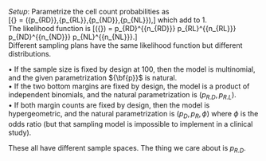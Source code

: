 *Setup*:  Parametrize the cell count probabilities as  
\[{\bf{p}} = ({p_{RD}},{p_{RL}},{p_{ND}},{p_{NL}}),\] 
which add to 1.  
The likelihood function is  \[\ell ({\bf{p}}) = p_{RD}^{{n_{RD}}} \cdot p_{RL}^{{n_{RL}}} \cdot p_{ND}^{{n_{ND}}} \cdot p_{NL}^{{n_{NL}}}.\]  
Different sampling plans have the same likelihood function but different distributions.

•	If the sample size is fixed by design at 100, then the model is multinomial, and the given parametrization ${\bf{p}}$ is natural.  
•	If the two bottom margins are fixed by design, the model is a product of independent binomials, and the natural parametrization is  $({p_{R.D}},{p_{R.L}})$.  
  •	If both margin counts are fixed by design, then the model is hypergeometric, and the natural parametrization is $({p_D},{p_R},\phi )$ where $\phi$ is the odds ratio  (but that sampling model is impossible to implement in a clinical study).  

These all have different sample spaces.
The thing we care about is ${p_{R.D}}$.   
